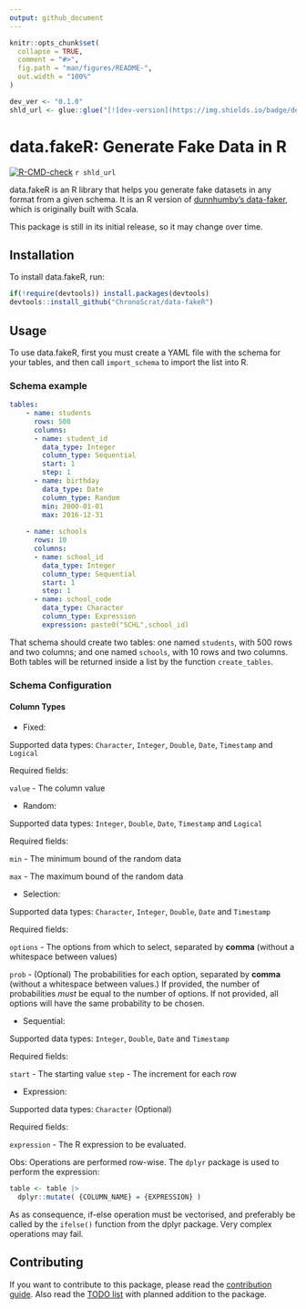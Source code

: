 ```yaml
---
output: github_document
---
```


<!-- README.md is generated from README.Rmd. Please edit that file -->

```r
knitr::opts_chunk$set(
  collapse = TRUE,
  comment = "#>",
  fig.path = "man/figures/README-",
  out.width = "100%"
)

dev_ver <- "0.1.0"
shld_url <- glue::glue("[![dev-version](https://img.shields.io/badge/dev--version-{dev_ver}-blue)](https://github.com/ChronoScrat/data-fakeR/releases/tag/{dev_ver})")

```

# data.fakeR: Generate Fake Data in R

<!-- badges: start -->

[![R-CMD-check](https://github.com/ChronoScrat/data-fakeR/workflows/R-CMD-check/badge.svg)](https://github.com/ChronoScrat/data-fakeR/actions) 
`r shld_url`

<!-- badges: end -->

data.fakeR is an R library that helps you generate fake datasets in any format from a given schema. It is an R version of [dunnhumby's data-faker](https://github.com/dunnhumby/data-fake), which is originally built with Scala.

This package is still in its initial release, so it may change over time.

## Installation

To install data.fakeR, run:

```r

if(!require(devtools)) install.packages(devtools)
devtools::install_github("ChronoScrat/data-fakeR")

```

## Usage

To use data.fakeR, first you must create a YAML file with the schema for your tables, and then call `import_schema` to import the list into R.

### Schema example

``` yaml
tables:
    - name: students
      rows: 500
      columns:
      - name: student_id
        data_type: Integer
        column_type: Sequential
        start: 1
        step: 1
      - name: birthday
        data_type: Date
        column_type: Random
        min: 2000-01-01
        max: 2016-12-31
    
    - name: schools
      rows: 10
      columns:
      - name: school_id
        data_type: Integer
        column_type: Sequential
        start: 1
        step: 1
      - name: school_code
        data_type: Character
        column_type: Expression
        expression: paste0("SCHL",school_id)
```

That schema should create two tables: one named `students`, with 500 rows and two columns; and one named `schools`, with 10 rows and two columns. Both tables will be returned inside a list by the function `create_tables`.

### Schema Configuration

#### Column Types

-   Fixed:

Supported data types: `Character`, `Integer`, `Double`, `Date`, `Timestamp` and `Logical`

Required fields:

`value` - The column value

-   Random:

Supported data types: `Integer`, `Double`, `Date`, `Timestamp` and `Logical`

Required fields:

`min` - The minimum bound of the random data

`max` - The maximum bound of the random data

-   Selection:

Supported data types: `Character`, `Integer`, `Double`, `Date` and `Timestamp`

Required fields:

`options` - The options from which to select, separated by **comma** (without a whitespace between values)

`prob` - (Optional) The probabilities for each option, separated by **comma** (without a whitespace between values.) If provided, the number of probabilities *must* be equal to the number of options. If not provided, all options will have the same probability to be chosen.

-   Sequential:

Supported data types: `Integer`, `Double`, `Date` and `Timestamp`

Required fields:

`start` - The starting value `step` - The increment for each row

-   Expression:

Supported data types: `Character` (Optional)

Required fields:

`expression` - The R expression to be evaluated.

Obs: Operations are performed row-wise. The `dplyr` package is used to perform the expression:

```r

table <- table |>
  dplyr::mutate( {COLUMN_NAME} = {EXPRESSION} )

```

As as consequence, if-else operation must be vectorised, and preferably be called by the `ifelse()` function from the dplyr package. Very complex operations may fail.

## Contributing

If you want to contribute to this package, please read the [contribution guide](https://github.com/ChronoScrat/data-fakeR/blob/main/.github/CONTRIBUTING.md). Also read the [TODO list](https://github.com/ChronoScrat/data-fakeR/blob/main/.github/TODO.md) with planned addition to the package.
